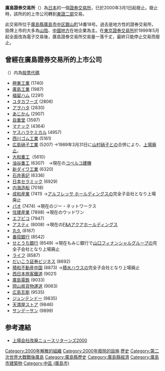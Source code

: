 '''廣島證券交易所'''（{{jpn|j=広島証券取引所|hg=ひろしましょうけんとりひきじょ|rm=Hiroshima Shōken Torihikijo}}）為[[日本|日本]]的一個[[證券交易所|證券交易所]]，已於2000年3月1日起廢止。廢止時，該所的的上市公司轉到[[東證二部|東證二部]]交易。

此交易所位于[[廣島縣|廣島縣]][[廣島市|廣島市]][[中區_(廣島市)|中区]][[銀山町|銀山町]]14番18号。過去是地方性的證券交易所，掛牌上市的大多為[[山陰地方|山陰]]、[[中國地方|中國地方]]在地企業為主。在[[東京證券交易所|東京證券交易所]]於1999年5月起全面改為電子交易後，廣島證券交易所交易量一落千丈，最終只能停止交易而廢止。

== 曾經在廣島證券交易所的上市公司==
（）内為[[股票代碼|股票代碼]]
*[[極東工業|極東工業]] (1740)
*[[廣島工業|廣島工業]] (1987)
*[[福留ハム|福留ハム]] (2291)
*[[ユタカフーズ|ユタカフーズ]] (2806)
*[[アヲハタ|アヲハタ]] (2830)
*[[あじかん|あじかん]] (2907)
*[[自重堂|自重堂]] (3597)
*[[マナック|マナック]] (4364)
*[[ヤスハラケミカル|ヤスハラケミカル]] (4957)
*[[西川ゴム工業|西川ゴム工業]] (5161)
*[[広島硝子工業|広島硝子工業]] (5207) →1989年3月31日に[[山村硝子|山村硝子]]との合併により、[[上場廃止|上場廃止]]。
*[[大和重工|大和重工]]（5610）
*[[油谷重工|油谷重工]] (6307)　→現在の[[コベルコ建機|コベルコ建機]]
*[[新ダイワ工業|新ダイワ工業]] (6320)
*[[石井表記|石井表記]] (6336)
*[[日本セラミック|日本セラミック]] (6929)
*[[内海造船|内海造船]] (7018)
*[[成和産業|成和産業]] (7411) →[[アルフレッサ_ホールディングス|アルフレッサ ホールディングス]]の完全子会社となり上場廃止
*[[ジー・ネットワークス|パオ]] (7474) →現在のジー・ネットワークス
*[[ウッドワン|住建産業]] (7898) →現在のウッドワン
*[[エフピコ|エフピコ]] (7947)
*[[アスティ_(企業)|アスティ]] (8008) →現在の[[F&Aアクアホールディングス|F&Aアクアホールディングス]]
*[[丸久|丸久]] (8167)
*[[番茄銀行|番茄銀行]] (8542)
*[[もみじ銀行|せとうち銀行]] (8549) →現在もみじ銀行で[[山口フィナンシャルグループ|山口フィナンシャルグループ]]の完全子会社となり上場廃止
*[[ライフ_(信販)|ライフ]] (8587)
*[[だいこう証券ビジネス|だいこう証券ビジネス]] (8692)
*[[積和不動産中国|積和不動産中国]] (8873) →[[積水ハウス|積水ハウス]]の完全子会社となり上場廃止
*[[西日本旅客鐵道|西日本旅客鐵道]] (9021)
*[[廣島電鉄|廣島電鉄]] (9033)
*[[岡山県貨物運送|岡山県貨物運送]] (9063)
*[[広島瓦斯|広島瓦斯]] (9535)
*[[ジュンテンドー|ジュンテンドー]] (9835)
*[[天満屋ストア|天満屋ストア]] (9846)
*[[サンデーサン|サンデーサン]] (9899)

== 参考連結 ==
* [https://web.archive.org/web/20070929111253/http://page.freett.com/zyouka3292/z2000.htm  上場会社改廃ニュースリターンズ2000]
{{日本證券交易所}}
{{Japanese-history-stub}}
{{economy-stub}}
{{Portal bar|日本|廣島|經濟|歷史|企業}}
[[Category:2000年解散的組織|Category:2000年解散的組織]]
[[Category:2000年廢除的設施|Category:2000年廢除的設施]]
[[Category:日本證券交易所|歷史]]
[[Category:第二次世界大戰戰後廣島|Category:第二次世界大戰戰後廣島]]
[[Category:廣島縣歷史|Category:廣島縣歷史]]
[[Category:廣島縣經濟|Category:廣島縣經濟]]
[[Category:廣島市建築物|Category:廣島市建築物]]
[[Category:中區_(廣島市)|Category:中區 (廣島市)]]